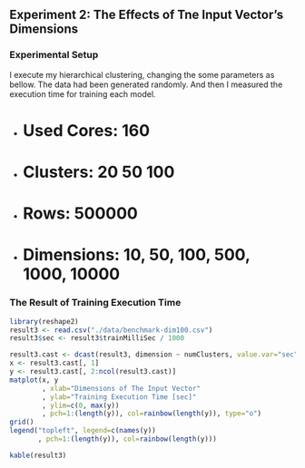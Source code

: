 ## Experiment 2: The Effects of Tne Input Vector's Dimensions

### Experimental Setup

I execute my hierarchical clustering, changing the some parameters as bellow.  The data had been generated randomly. And then I measured the execution time for training each model.

- # Used Cores: 160
- # Clusters: 20 50 100
- # Rows: 500000
- # Dimensions: 10, 50, 100, 500, 1000, 10000

### The Result of Training Execution Time

```r
library(reshape2)
result3 <- read.csv("./data/benchmark-dim100.csv")
result3$sec <- result3$trainMilliSec / 1000
```

```r
result3.cast <- dcast(result3, dimension ~ numClusters, value.var="sec", sum)
x <- result3.cast[, 1]
y <- result3.cast[, 2:ncol(result3.cast)]
matplot(x, y
        , xlab="Dimensions of The Input Vector"
        , ylab="Training Execution Time [sec]"
        , ylim=c(0, max(y))
        , pch=1:(length(y)), col=rainbow(length(y)), type="o")
grid()
legend("topleft", legend=c(names(y))
       , pch=1:(length(y)), col=rainbow(length(y)))
```

```r
kable(result3)
```
